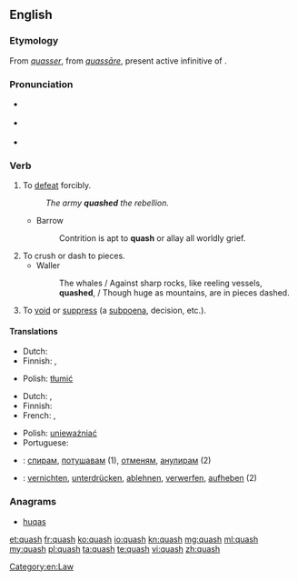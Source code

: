 ==English==

===Etymology===
From {{etyl|fro|en}} ''[[quasser]]'', from {{etyl|la|en}} ''[[quassare|quassāre]]'', present active infinitive of {{term|quasso|quassō|lang=la}}.

===Pronunciation===
* {{a|RP}} {{IPA|/kwɒʃ/}}
* {{a|GenAm}} {{IPA|/kwɑʃ/}}
* {{rhymes|ɒʃ}}

===Verb===
{{en-verb|quash|es}}

# To [[defeat]] forcibly.
#: ''The army '''quashed''' the rebellion.''
#* Barrow
#*: Contrition is apt to '''quash''' or allay all worldly grief.
# To crush or dash to pieces.
#* Waller
#*: The whales / Against sharp rocks, like reeling vessels, '''quashed''', / Though huge as mountains, are in pieces dashed.
# {{context|legal}} To [[void]] or [[suppress]] (a [[subpoena]], decision, etc.).

====Translations====
{{trans-top|to defeat forcibly}}
* Dutch: {{t-|nl|onderdrukken}}
* Finnish: {{t-|fi|tukahduttaa}}, {{t+|fi|kukistaa}}
{{trans-mid}}
* Polish: [[tłumić]]
{{trans-bottom}}

{{trans-top|to void or suppress (a subpoena, decision)}}
* Dutch: {{t-|nl|vernietigen}}, {{t-|nl|ongeldig verklaren}}
* Finnish: {{t+|fi|kumota}}
* French: {{t-|fr|supprimer}}, {{t-|fr|annuler}}
{{trans-mid}}
* Polish: [[unieważniać]]
* Portuguese: {{t+|pt|anular}}
{{trans-bottom}}

{{checktrans-top}}
* {{ttbc|bg}}: [[спирам]], [[потушавам]] (1), [[отменям]], [[анулирам]] (2)
* {{ttbc|de}}: [[vernichten]], [[unterdrücken]], [[ablehnen]], [[verwerfen]], [[aufheben]] (2)
{{trans-bottom}}

===Anagrams===
* [[huqas#English|huqas]]

[[Category:en:Law]]

[[et:quash]]
[[fr:quash]]
[[ko:quash]]
[[io:quash]]
[[kn:quash]]
[[mg:quash]]
[[ml:quash]]
[[my:quash]]
[[pl:quash]]
[[ta:quash]]
[[te:quash]]
[[vi:quash]]
[[zh:quash]]